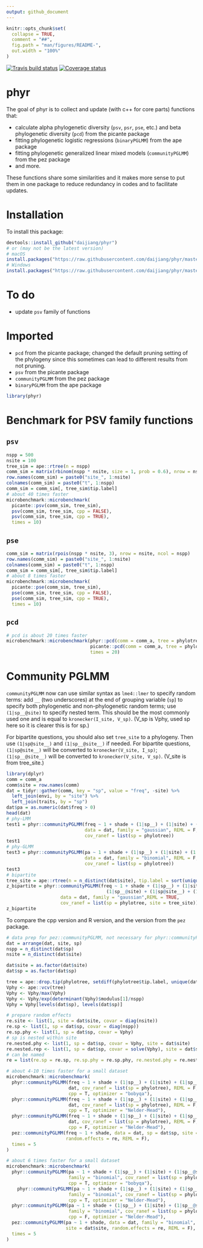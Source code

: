 ```yaml
---
output: github_document
---
```


<!-- README.md is generated from README.Rmd. Please edit that file -->

```r
knitr::opts_chunk$set(
  collapse = TRUE,
  comment = "##",
  fig.path = "man/figures/README-",
  out.width = "100%"
)
```

[![Travis build status](https://travis-ci.org/daijiang/phyr.svg?branch=master)](https://travis-ci.org/daijiang/phyr) [![Coverage status](https://codecov.io/gh/daijiang/phyr/branch/master/graph/badge.svg)](https://codecov.io/gh/daijiang/phyr)

# phyr

The goal of phyr is to collect and update (with c++ for core parts) functions that:

- calculate alpha phylogenetic diversity (`psv`, `psr`, `pse`, etc.) and beta phylogenetic diversity (`pcd`) from the picante package
- fitting phylogenetic logistic regressions (`binaryPGLMM`) from the ape package
- fitting phylogenetic generalized linear mixed models (`communityPGLMM`) from the pez package
- and more.

These functions share some similarities and it makes more sense to put them in one package to reduce redundancy in codes and to facilitate updates.

# Installation

To install this package:

```r
devtools::install_github("daijiang/phyr")
# or (may not be the latest version)
# macOS
install.packages("https://raw.githubusercontent.com/daijiang/phyr/master/phyr_0.1.5.tgz", repos = NULL)
# Windows
install.packages("https://raw.githubusercontent.com/daijiang/phyr/master/phyr_0.1.5.zip", repos = NULL)
```


# To do

- update `psv` family of functions

# Imported

- `pcd` from the picante package; changed the default pruning setting of the phylogeny since this sometimes can lead to different results from not pruning.
- `psv` from the picante package
- `communityPGLMM` from the pez package
- `binaryPGLMM` from the ape package

```r
library(phyr)
```


# Benchmark for PSV family functions

## `psv`

```r
nspp = 500
nsite = 100
tree_sim = ape::rtree(n = nspp)
comm_sim = matrix(rbinom(nspp * nsite, size = 1, prob = 0.6), nrow = nsite, ncol = nspp)
row.names(comm_sim) = paste0("site_", 1:nsite)
colnames(comm_sim) = paste0("t", 1:nspp)
comm_sim = comm_sim[, tree_sim$tip.label]
# about 40 times faster
microbenchmark::microbenchmark(
  picante::psv(comm_sim, tree_sim),
  psv(comm_sim, tree_sim, cpp = FALSE),
  psv(comm_sim, tree_sim, cpp = TRUE),
  times = 10)
```

## `pse`

```r
comm_sim = matrix(rpois(nspp * nsite, 3), nrow = nsite, ncol = nspp)
row.names(comm_sim) = paste0("site_", 1:nsite)
colnames(comm_sim) = paste0("t", 1:nspp)
comm_sim = comm_sim[, tree_sim$tip.label]
# about 8 times faster
microbenchmark::microbenchmark(
  picante::pse(comm_sim, tree_sim),
  pse(comm_sim, tree_sim, cpp = FALSE),
  pse(comm_sim, tree_sim, cpp = TRUE),
  times = 10)
```

## `pcd`

```r
# pcd is about 20 times faster
microbenchmark::microbenchmark(phyr::pcd(comm = comm_a, tree = phylotree, reps = 1000, verbose = F),
                               picante::pcd(comm = comm_a, tree = phylotree, reps = 1000),
                               times = 20)
```

# Community PGLMM

`communityPGLMM` now can use similar syntax as `lme4::lmer` to specify random terms: add `__` (two underscores) at the end of grouping variable (`sp`) to specify both phylogenetic and non-phylogenetic random terms; use `(1|sp__@site)` to specify nested term. This should be the most commonly used one and is equal to `kronecker(I_site, V_sp)`. (V_sp is Vphy, used sp here so it is clearer this is for sp.) 

For bipartite questions, you should also set `tree_site` to a phylogeny. Then use `(1|sp@site__)` and `(1|sp__@site__)` if needed. For bipartite questions, `(1|sp@site__)` will be converted to `kronecker(V_site, I_sp)`; `(1|sp__@site__)` will be converted to `kronecker(V_site, V_sp)`. (V_site is from tree_site.)

```r
library(dplyr)
comm = comm_a
comm$site = row.names(comm)
dat = tidyr::gather(comm, key = "sp", value = "freq", -site) %>% 
  left_join(envi, by = "site") %>% 
  left_join(traits, by = "sp")
dat$pa = as.numeric(dat$freq > 0)
head(dat)
# phy-LMM
test1 = phyr::communityPGLMM(freq ~ 1 + shade + (1|sp__) + (1|site) + (1|sp__@site), 
                             data = dat, family = "gaussian", REML = F,
                             cov_ranef = list(sp = phylotree))
test1
# phy-GLMM
test3 = phyr::communityPGLMM(pa ~ 1 + shade + (1|sp__) + (1|site) + (1|sp__@site), 
                             data = dat, family = "binomial", REML = F,
                             cov_ranef = list(sp = phylotree))
test3
# bipartite
tree_site = ape::rtree(n = n_distinct(dat$site), tip.label = sort(unique(dat$site)))
z_bipartite = phyr::communityPGLMM(freq ~ 1 + shade + (1|sp__) + (1|site__) + 
                                     (1|sp__@site) + (1|sp@site__) + (1|sp__@site__), 
                    data = dat, family = "gaussian",REML = TRUE,
                    cov_ranef = list(sp = phylotree, site = tree_site))
z_bipartite
```

To compare the cpp version and R version, and the version from the `pez` package.

```r
# data prep for pez::communityPGLMM, not necessary for phyr::communityPGLMM
dat = arrange(dat, site, sp)
nspp = n_distinct(dat$sp)
nsite = n_distinct(dat$site)

dat$site = as.factor(dat$site)
dat$sp = as.factor(dat$sp)

tree = ape::drop.tip(phylotree, setdiff(phylotree$tip.label, unique(dat$sp)))
Vphy <- ape::vcv(tree)
Vphy <- Vphy/max(Vphy)
Vphy <- Vphy/exp(determinant(Vphy)$modulus[1]/nspp)
Vphy = Vphy[levels(dat$sp), levels(dat$sp)]

# prepare random effects
re.site <- list(1, site = dat$site, covar = diag(nsite))
re.sp <- list(1, sp = dat$sp, covar = diag(nspp))
re.sp.phy <- list(1, sp = dat$sp, covar = Vphy)
# sp is nested within site
re.nested.phy <- list(1, sp = dat$sp, covar = Vphy, site = dat$site)
re.nested.rep <- list(1, sp = dat$sp, covar = solve(Vphy), site = dat$site) # equal to sp__@site
# can be named 
re = list(re.sp = re.sp, re.sp.phy = re.sp.phy, re.nested.phy = re.nested.phy, re.site = re.site)

# about 4-10 times faster for a small dataset
microbenchmark::microbenchmark(
  phyr::communityPGLMM(freq ~ 1 + shade + (1|sp__) + (1|site) + (1|sp__@site), 
                       dat, cov_ranef = list(sp = phylotree), REML = F, 
                       cpp = T, optimizer = "bobyqa"),
  phyr::communityPGLMM(freq ~ 1 + shade + (1|sp__) + (1|site) + (1|sp__@site), 
                       dat, cov_ranef = list(sp = phylotree), REML = F, 
                       cpp = T, optimizer = "Nelder-Mead"),
  phyr::communityPGLMM(freq ~ 1 + shade + (1|sp__) + (1|site) + (1|sp__@site), 
                       dat, cov_ranef = list(sp = phylotree), REML = F, 
                       cpp = F, optimizer = "Nelder-Mead"),
  pez::communityPGLMM(freq ~ 1 + shade, data = dat, sp = dat$sp, site = dat$site, 
                      random.effects = re, REML = F),
  times = 5
)

# about 6 times faster for a small dataset
microbenchmark::microbenchmark(
  phyr::communityPGLMM(pa ~ 1 + shade + (1|sp__) + (1|site) + (1|sp__@site), dat, 
                       family = "binomial", cov_ranef = list(sp = phylotree), REML = F, 
                       cpp = T, optimizer = "bobyqa"),
    phyr::communityPGLMM(pa ~ 1 + shade + (1|sp__) + (1|site) + (1|sp__@site), dat, 
                       family = "binomial", cov_ranef = list(sp = phylotree), REML = F,
                       cpp = T, optimizer = "Nelder-Mead"),
  phyr::communityPGLMM(pa ~ 1 + shade + (1|sp__) + (1|site) + (1|sp__@site), dat, 
                       family = "binomial", cov_ranef = list(sp = phylotree), REML = F, 
                       cpp = F, optimizer = "Nelder-Mead"),
  pez::communityPGLMM(pa ~ 1 + shade, data = dat, family = "binomial", sp = dat$sp, 
                      site = dat$site, random.effects = re, REML = F),
  times = 5
)
```


